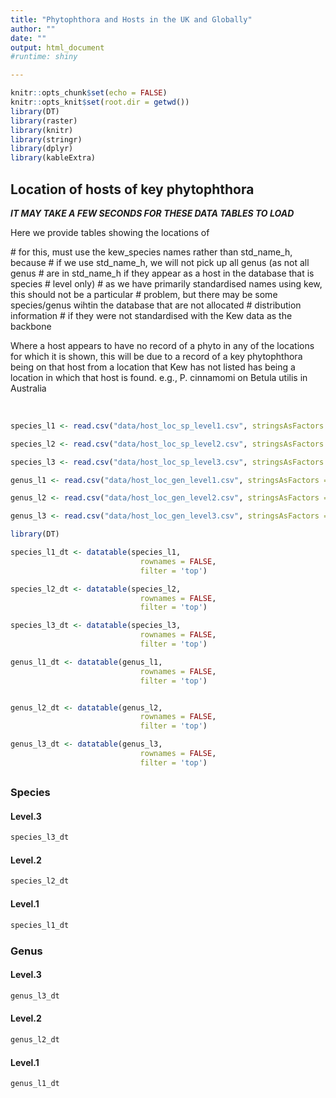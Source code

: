 ```yaml
---
title: "Phytophthora and Hosts in the UK and Globally"
author: ""
date: "" 
output: html_document 
#runtime: shiny

---
```


```r
knitr::opts_chunk$set(echo = FALSE)
knitr::opts_knit$set(root.dir = getwd())
library(DT)
library(raster)
library(knitr)
library(stringr)
library(dplyr)
library(kableExtra)
```


## Location of hosts of key phytophthora

 ***IT MAY TAKE A FEW SECONDS FOR THESE DATA TABLES TO LOAD***

Here we provide tables showing the locations of 

  # for this, must use the kew_species names rather than std_name_h, because
  # if we use std_name_h, we will not pick up all genus (as not all genus
  # are in std_name_h if they appear as a host in the database that is species
  # level only)
  # as we have primarily standardised names using kew, this should not be a particular
  # problem, but there may be some species/genus wihtin the database that are not allocated              # distribution information
  # if they were not standardised with the Kew data as the backbone


Where a host appears to have no record of a phyto in any of the locations for which it is shown, this will be
due to a record of a key phytophthora being on that host from a location that Kew has not 
listed has being a location in which that host is found. e.g., P. cinnamomi on Betula utilis in Australia



<br>


```r


species_l1 <- read.csv("data/host_loc_sp_level1.csv", stringsAsFactors = FALSE)

species_l2 <- read.csv("data/host_loc_sp_level2.csv", stringsAsFactors = FALSE)

species_l3 <- read.csv("data/host_loc_sp_level3.csv", stringsAsFactors = FALSE)

genus_l1 <- read.csv("data/host_loc_gen_level1.csv", stringsAsFactors = FALSE)

genus_l2 <- read.csv("data/host_loc_gen_level2.csv", stringsAsFactors = FALSE)

genus_l3 <- read.csv("data/host_loc_gen_level3.csv", stringsAsFactors = FALSE)


```

  

```r
library(DT)

species_l1_dt <- datatable(species_l1,
                             rownames = FALSE,
                             filter = 'top')

species_l2_dt <- datatable(species_l2,
                             rownames = FALSE,
                             filter = 'top')

species_l3_dt <- datatable(species_l3,
                             rownames = FALSE,
                             filter = 'top')

genus_l1_dt <- datatable(genus_l1,
                             rownames = FALSE,
                             filter = 'top')


genus_l2_dt <- datatable(genus_l2,
                             rownames = FALSE,
                             filter = 'top')

genus_l3_dt <- datatable(genus_l3,
                             rownames = FALSE,
                             filter = 'top') 
```

## {.tabset}

### Species{.tabset .col-leftmid}
#### Level.3 
```r
species_l3_dt   
```
#### Level.2
```r
species_l2_dt
```
#### Level.1
```r
species_l1_dt
```
##### {-}

### {-}

### Genus{.tabset .col-leftmid}
#### Level.3 
```r
genus_l3_dt   
```
#### Level.2
```r
genus_l2_dt
```
#### Level.1
```r
genus_l1_dt
```

##### {-}

### {-}

## {-}




<br>


